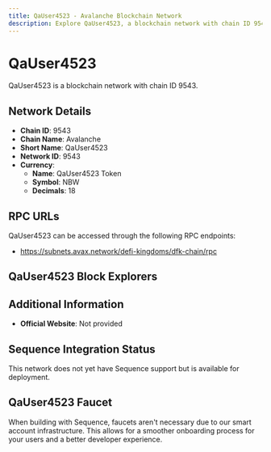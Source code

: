 ```yaml
--- 
title: QaUser4523 - Avalanche Blockchain Network
description: Explore QaUser4523, a blockchain network with chain ID 9543. Learn about its native currency, QaUser4523 Token, and how to interact with the network.
---
```


# QaUser4523

QaUser4523 is a blockchain network with chain ID 9543.

## Network Details

- **Chain ID**: 9543
- **Chain Name**: Avalanche
- **Short Name**: QaUser4523
- **Network ID**: 9543
- **Currency**: 
  - **Name**: QaUser4523 Token
  - **Symbol**: NBW
  - **Decimals**: 18

## RPC URLs

QaUser4523 can be accessed through the following RPC endpoints:

- https://subnets.avax.network/defi-kingdoms/dfk-chain/rpc

## QaUser4523 Block Explorers



## Additional Information

- **Official Website**: Not provided

## Sequence Integration Status

This network does not yet have Sequence support but is available for deployment.

## QaUser4523 Faucet

When building with Sequence, faucets aren't necessary due to our smart account infrastructure. This allows for a smoother onboarding process for your users and a better developer experience.
